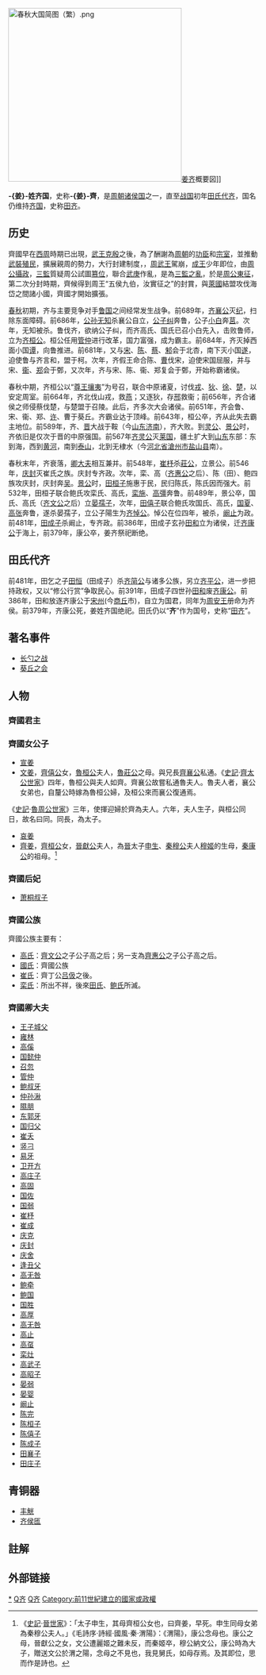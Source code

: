 {{主條目消歧義|本條目講述由[[西周|西周]]至[[春秋時代|春秋時代]]的-{姜}-姓齊國，史稱'''-{姜}-齊'''。关于[[战国|战国]]時代[[田氏代齐|田氏代齐]]后的齊國，請見[[田齊|田齊]]。關於「齊」的其他意義，請見[[齐|齐]]。}}

{{周代诸侯国
|国名=齊
|国君姓氏='''姜'''姓'''呂'''氏、'''齐'''氏<ref>《春秋·庄公九年》：夏，公伐齐纳子纠。齐小白入于齐。</ref><ref>《左传·定公四年》：其载书云：‘王若曰：晋重、鲁申、卫武、蔡甲午、郑捷、齐潘、宋王臣、莒期。’</ref>
|爵位=[[侯爵|侯爵]]
|国都=營丘<small>（[[淄博市|淄博市]][[临淄区|临淄区]]臨淄鎮北）</small>
|分封者=[[周武王|周武王]]
|始祖=齊太公[[呂尚|呂尚]]
|建国年=前11世紀
|灭亡年=前379年
|亡國之君=[[齊康公|齊康公]]
|灭亡原因=[[田氏代齊|田氏代齊]]
|史书记载=[[春秋左传|春秋左传]]<br>{{Wikisource history link|史記|032|齊太公世家}}
}}
[[File:春秋大国简图（繁）.png|350px]][[姜齐|姜齐]]概要図]]


'''-{姜}-姓齐国'''，史称'''-{姜}-齊'''，是[[周朝|周朝]][[诸侯国|诸侯国]]之一，直至[[战国|战国]]初年[[田氏代齐|田氏代齐]]，国名仍维持[[齐国|齐国]]，史称[[田齐|田齐]]。

==历史==

齊國早在[[西周|西周]]時期已出現，[[武王克殷|武王克殷]]之後，為了酬謝為[[周朝|周朝]]的[[功臣|功臣]]和[[宗室|宗室]]，並推動[[武裝|武裝]][[殖民|殖民]]，擴展親周的勢力，大行封建制度，{{fact|封[[太公望|呂尚]]於齊（[[營丘|營丘]]）|date=2017-06-28}}，[[周武王|周武王]]駕崩，[[周成王|成王]]少年即位，由[[周公|周公]][[攝政|攝政]]，[[三監|三監]]質疑周公試圖[[篡位|篡位]]，聯合[[武庚|武庚]]作亂，是為[[三監之亂|三監之亂]]，於是[[周公東征|周公東征]]，第二次分封時期，齊候得到周王“五侯九伯，汝實征之”的封賞，與[[萊國|萊國]]結盟攻伐海岱之間諸小國，齊國才開始擴張。

[[春秋时代|春秋]]初期，齐与主要竞争对手[[鲁国|鲁国]]之间经常发生战争。前689年，[[齐襄公|齐襄公]]灭[[纪国|纪]]，扫除东面障碍。前686年，[[公孫無知|公孙无知]]杀襄公自立，[[公子纠|公子纠]]奔鲁，公子[[齐桓公|小白]]奔[[莒国|莒]]。次年，无知被杀。鲁伐齐，欲纳公子纠，而齐高氏、国氏已召小白先入，击败鲁师，立为[[齐桓公|齐桓公]]。桓公任用[[管仲|管仲]]进行改革，国力富强，成为霸主。前684年，齐灭掉西面小国[[谭国|谭]]，向鲁推进。前681年，又与[[宋国|宋]]、[[陈国|陈]]、[[蔡国|蔡]]、[[邾国|邾]]会于北杏，南下灭小国[[遂国|遂]]，迫使鲁与齐言和，盟于柯。次年，齐假王命合陈、[[曹国|曹]]伐宋，迫使宋国屈服，并与宋、[[衞國|衞]]、[[郑国|郑]]会于鄄，又次年，齐与宋、陈、衞、郑复会于鄄，开始称霸诸侯。

春秋中期，齐桓公以“[[尊王攘夷|尊王攘夷]]”为号召，联合中原诸夏，讨伐[[西戎|戎]]、[[北狄|狄]]、[[徐国|徐]]、[[楚国|楚]]，以安定周室。前664年，齐北伐山戎，救[[燕国|燕]]；又逐狄，存[[邢国|邢]]救衞；前656年，齐合诸侯之师侵蔡伐楚，与楚盟于召陵。此后，齐多次大会诸侯。前651年，齐会鲁、宋、衞、郑、[[许国|许]]、曹于葵丘。齐霸业达于顶峰。前643年，桓公卒，齐从此失去霸主地位。前589年，齐、[[晋国|晋]]大战于鞍（今[[山东|山东]][[济南|济南]]），齐大败。到[[齐灵公|灵公]]、[[齐景公|景公]]时，齐依旧是仅次于晋的中原强国。前567年[[齐灵公|齐灵公]]灭[[莱国|莱国]]，疆土扩大到[[山东省|山东]]东部：东到海，西到[[黄河|黄河]]，南到[[泰山|泰山]]，北到无棣水（今[[河北省|河北省]][[滄州市|滄州市]][[盐山县|盐山县]]南）。

春秋末年，齐衰落，[[卿大夫|卿大夫]]相互兼并。前548年，[[崔杼|崔杼]]杀[[齊後莊公|莊公]]，立景公。前546年，[[庆封|庆封]]灭崔氏之族。庆封专齐政。次年，栾、高（[[齐惠公|齐惠公]]之后）、陈（田）、鲍四族攻庆封，庆封奔[[吴国|吴]]。[[齐景公|景公]]时，[[田桓子|田桓子]]施惠于民，民归陈氏，陈氏因而强大。前532年，田桓子联合鲍氏攻栾氏、高氏，[[栾施|栾施]]、[[高彊|高彊]]奔鲁。前489年，景公卒，国氏、高氏（[[齐文公|齐文公]]之后）立[[齐晏孺子|晏孺子]]，次年，[[田僖子|田僖子]]联合鲍氏攻国氏、高氏，[[国夏|国夏]]、[[高张_(齐国)|高张]]奔鲁，遂杀晏孺子，立公子陽生为[[齐悼公|齐悼公]]。悼公在位四年，被杀，[[阚止|阚止]]为政。前481年，[[田成子|田成子]]杀阚止，专齐政。前386年，田成子玄孙[[田和|田和]]立为诸侯，迁[[齐康公|齐康公]]于海上，前379年，康公卒，姜齐祭祀断绝。

==田氏代齐==
{{main|田氏代齐}}
前481年，田乞之子[[田恒|田恒]]（田成子）杀[[齐简公|齐简公]]与诸多公族，另立[[齐平公|齐平公]]，进一步把持政权，又以“修公行赏”争取民心。前391年，田成子四世孙[[田和|田和]]废[[齐康公|齐康公]]。前386年，田和放逐齐康公于[[宋州|宋州]](今[[商丘|商丘]]市)，自立为国君，同年为[[周安王|周安王]]册命为齐侯。前379年，齐康公死，姜姓齐国绝祀。田氏仍以“'''齐'''”作为国号，史称“[[田齐|田齐]]”。

==著名事件==
*[[长勺之战|长勺之战]]
*[[葵丘之会|葵丘之会]]

==人物==

===齊國君主===

{{main|齐国君主|姜齐君主家族树}}

===齊國女公子===
*[[宣姜|宣姜]]
*[[文姜|文姜]]，[[齊僖公|齊僖公]]女，[[魯桓公|魯桓公]]夫人，[[魯莊公|魯莊公]]之母。與兄長[[齊襄公|齊襄公]]私通。<ref>《[[史記|史記]]·[[s:史記/卷032|齊太公世家]]》四年，魯桓公與夫人如齊。齊襄公故嘗私通魯夫人。魯夫人者，襄公女弟也，自釐公時嫁為魯桓公婦，及桓公來而襄公復通焉。
《[[史記|史記]]·[[s:史記/卷033|魯周公世家]]》三年，使揮迎婦於齊為夫人。六年，夫人生子，與桓公同日，故名曰同。同長，為太子。</ref>
*[[哀姜|哀姜]]
*[[齊姜|齊姜]]，[[齊桓公|齊桓公]]女，[[晉獻公|晉獻公]]夫人，為[[晉|晉]]太子[[申生|申生]]、[[秦穆公|秦穆公]]夫人[[穆姬|穆姬]]的生母，[[秦康公|秦康公]]的祖母。<ref>《[[史記|史記]]·[[s:史記/卷039|晉世家]]》：「太子申生，其母齊桓公女也，曰齊姜，早死。申生同母女弟為秦穆公夫人。」《毛詩序·詩經·國風·秦·渭陽》：《渭陽》，康公念母也。康公之母，晉獻公之女，文公遭麗姬之難未反，而秦姬卒，穆公納文公，康公時為大子，贈送文公於渭之陽，念母之不見也，我見舅氏，如母存焉。及其即位，思而作是詩也。</ref>

===齊國后妃===
*[[萧桐叔子|萧桐叔子]]

===齊國公族===
齊國公族主要有：
*[[高氏|高氏]]：[[齊文公|齊文公]]之子公子高之后；另一支為[[齊惠公|齊惠公]]之子公子高之后。
*[[國氏|國氏]]：齊國公族
*[[崔氏|崔氏]]：齊丁公[[吕伋|吕伋]]之後。
*[[栾氏|栾氏]]：所出不祥，後來[[田氏|田氏]]、[[鲍氏|鲍氏]]所滅。

===齊國卿大夫===
* [[王子城父|王子城父]]
* [[雍林|雍林]]
* [[高傒|高傒]]
* [[国懿仲|国懿仲]]
* [[召忽|召忽]]
* [[管仲|管仲]]
* [[鲍叔牙|鲍叔牙]]
* [[仲孙湫|仲孙湫]]
* [[隰朋|隰朋]]
* [[东郭牙|东郭牙]]
* [[国归父|国归父]]
* [[崔夭|崔夭]]
* [[竖刁|竖刁]]
* [[易牙|易牙]]
* [[卫开方|卫开方]]
* [[高庄子|高庄子]]
* [[高固|高固]]
* [[国佐|国佐]]
* [[国弱|国弱]]
* [[崔杼|崔杼]]
* [[崔成|崔成]]
* [[庆克|庆克]]
* [[庆封|庆封]]
* [[庆舍|庆舍]]
* [[逢丑父|逢丑父]]
* [[高无咎|高无咎]]
* [[鲍牵|鲍牵]]
* [[鲍国|鲍国]]
* [[国胜|国胜]]
* [[高厚|高厚]]
* [[高无咎|高无咎]]
* [[高止|高止]]
* [[高虿|高虿]]
* [[栾灶|栾灶]]
* [[高武子|高武子]]
* [[高昭子|高昭子]]
* [[晏弱|晏弱]]
* [[晏婴|晏婴]]
* [[阚止|阚止]]
* [[陈完|陈完]]
* [[陈桓子|陈桓子]]
* [[陈僖子|陈僖子]]
* [[陈成子|陈成子]] 
* [[田襄子|田襄子]] 
* [[田庄子|田庄子]]

==青铜器==
*[[丰觥|丰觥]]
*[[齐侯匜|齐侯匜]]

==註解==
{{reflist}}
==外部链接==
{{Wikisource|春秋左氏传}}
{{Wikisource history|史記|032|齊太公世家}}

{{春秋十二诸侯}}
{{山东省先秦列国|cat|Q}}
[[Category:姜齐|*]]
[[Category:春秋时期的国家|Q齐]]
[[Category:戰國時期國家|Q齐]]
[[Category:前11世紀建立的國家或政權|Category:前11世紀建立的國家或政權]]